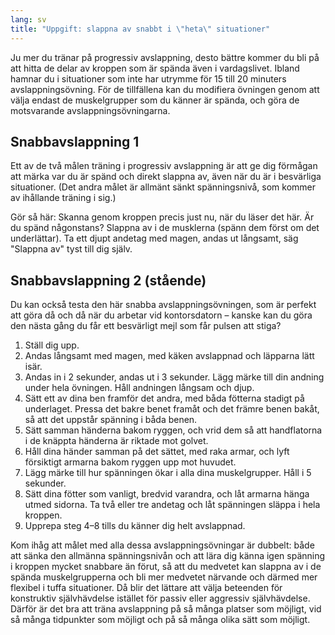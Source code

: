 ```yaml
---
lang: sv
title: "Uppgift: slappna av snabbt i \"heta\" situationer"
---
```


Ju mer du tränar på progressiv avslappning, desto bättre kommer du bli
på att hitta de delar av kroppen som är spända även i vardagslivet.
Ibland hamnar du i situationer som inte har utrymme för 15 till 20
minuters avslappningsövning. För de tillfällena kan du modifiera
övningen genom att välja endast de muskelgrupper som du känner är
spända, och göra de motsvarande avslappningsövningarna.

## Snabbavslappning 1

Ett av de två målen träning i progressiv avslappning är att ge dig
förmågan att märka var du är spänd och direkt slappna av, även när du är
i besvärliga situationer. (Det andra målet är allmänt sänkt
spänningsnivå, som kommer av ihållande träning i sig.)

Gör så här: Skanna genom kroppen precis just nu, när du läser det här.
Är du spänd någonstans? Slappna av i de musklerna (spänn dem först om
det underlättar). Ta ett djupt andetag med magen, andas ut långsamt, säg
\"Slappna av\" tyst till dig själv. 

<!-- ##240cfc5999707bdd2883ac94b20218e9= -->

## Snabbavslappning 2 (stående)

Du kan också testa den här snabba avslappningsövningen, som är perfekt
att göra då och då när du arbetar vid kontorsdatorn -- kanske kan du
göra den nästa gång du får ett besvärligt mejl som får pulsen att stiga?

1.  Ställ dig upp.
2.  Andas långsamt med magen, med käken avslappnad och läpparna lätt
    isär.
3.  Andas in i 2 sekunder, andas ut i 3 sekunder. Lägg märke till din
    andning under hela övningen. Håll andningen långsam och djup.
4.  Sätt ett av dina ben framför det andra, med båda fötterna stadigt på
    underlaget. Pressa det bakre benet framåt och det främre benen
    bakåt, så att det uppstår spänning i båda benen.
5.  Sätt samman händerna bakom ryggen, och vrid dem så att handflatorna
    i de knäppta händerna är riktade mot golvet.
6.  Håll dina händer samman på det sättet, med raka armar, och
    lyft försiktigt armarna bakom ryggen upp mot huvudet.
7.  Lägg märke till hur spänningen ökar i alla dina muskelgrupper. Håll
    i 5 sekunder.
8.  Sätt dina fötter som vanligt, bredvid varandra, och låt armarna
    hänga utmed sidorna. Ta två eller tre andetag och låt spänningen
    släppa i hela kroppen.
9.  Upprepa steg 4--8 tills du känner dig helt avslappnad.

Kom ihåg att målet med alla dessa avslappningsövningar är dubbelt: både
att sänka den allmänna spänningsnivån och att lära dig känna igen
spänning i kroppen mycket snabbare än förut, så att du medvetet kan
slappna av i de spända muskelgrupperna och bli mer medvetet närvande och
därmed mer flexibel i tuffa situationer. Då blir det lättare att välja
beteenden för konstruktiv självhävdelse istället för passiv eller
aggressiv självhävdelse. Därför är det bra att träna avslappning på så
många platser som möjligt, vid så många tidpunkter som möjligt och på så
många olika sätt som möjligt.
